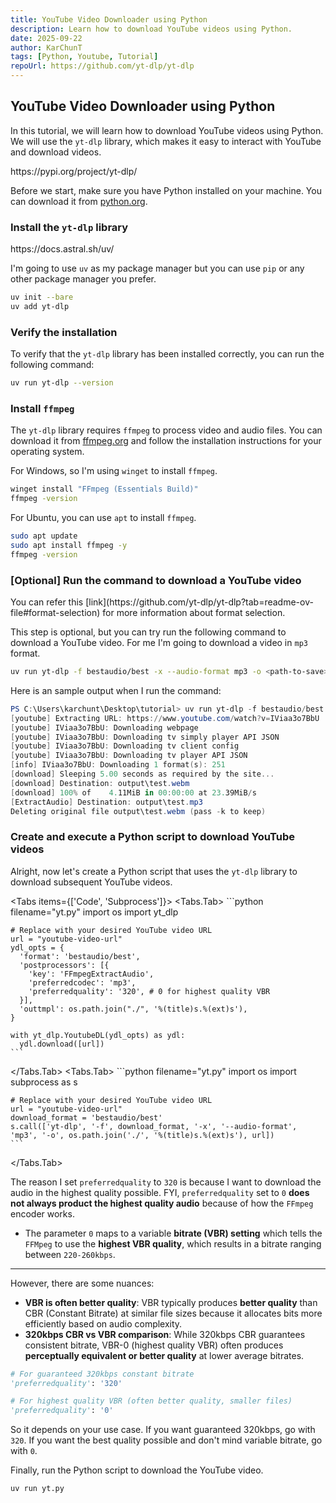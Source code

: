 ```yaml
---
title: YouTube Video Downloader using Python
description: Learn how to download YouTube videos using Python.
date: 2025-09-22
author: KarChunT
tags: [Python, Youtube, Tutorial]
repoUrl: https://github.com/yt-dlp/yt-dlp
---
```


## YouTube Video Downloader using Python

In this tutorial, we will learn how to download YouTube videos using Python. We will use the `yt-dlp` library, which makes it easy to interact with YouTube and download videos.

<Callout title="pypi package">
  https://pypi.org/project/yt-dlp/
</Callout>

Before we start, make sure you have Python installed on your machine. You can download it from [python.org](https://www.python.org/downloads/).

<Steps>

### Install the `yt-dlp` library

<Callout title="uv package manager">
  https://docs.astral.sh/uv/
</Callout>

I'm going to use `uv` as my package manager but you can use `pip` or any other package manager you prefer.

```bash
uv init --bare
uv add yt-dlp
```

### Verify the installation

To verify that the `yt-dlp` library has been installed correctly, you can run the following command:

```bash
uv run yt-dlp --version
```

### Install `ffmpeg`

The `yt-dlp` library requires `ffmpeg` to process video and audio files. You can download it from [ffmpeg.org](https://ffmpeg.org/download.html) and follow the installation instructions for your operating system.

For Windows, so I'm using `winget` to install `ffmpeg`.

```bash
winget install "FFmpeg (Essentials Build)"
ffmpeg -version
```

For Ubuntu, you can use `apt` to install `ffmpeg`.

```bash
sudo apt update
sudo apt install ffmpeg -y
ffmpeg -version
```

### [Optional] Run the command to download a YouTube video

<Callout title="Format Selection">
  You can refer this [link](https://github.com/yt-dlp/yt-dlp?tab=readme-ov-file#format-selection) for more information about format selection.
</Callout>

This step is optional, but you can try run the following command to download a YouTube video. For me I'm going to download a video in `mp3` format.

```bash
uv run yt-dlp -f bestaudio/best -x --audio-format mp3 -o <path-to-save> <youtube-video-url>
```

Here is an sample output when I run the command:

```powershell
PS C:\Users\karchunt\Desktop\tutorial> uv run yt-dlp -f bestaudio/best -x --audio-format mp3 -o ./output/test.mp3 https://www.youtube.com/watch?v=IViaa3o7BbU
[youtube] Extracting URL: https://www.youtube.com/watch?v=IViaa3o7BbU
[youtube] IViaa3o7BbU: Downloading webpage
[youtube] IViaa3o7BbU: Downloading tv simply player API JSON
[youtube] IViaa3o7BbU: Downloading tv client config
[youtube] IViaa3o7BbU: Downloading tv player API JSON
[info] IViaa3o7BbU: Downloading 1 format(s): 251
[download] Sleeping 5.00 seconds as required by the site...
[download] Destination: output\test.webm
[download] 100% of    4.11MiB in 00:00:00 at 23.39MiB/s
[ExtractAudio] Destination: output\test.mp3
Deleting original file output\test.webm (pass -k to keep)
```

### Create and execute a Python script to download YouTube videos

Alright, now let's create a Python script that uses the `yt-dlp` library to download subsequent YouTube videos.

<Tabs items={['Code', 'Subprocess']}>
  <Tabs.Tab>
    ```python filename="yt.py"
    import os
    import yt_dlp

    # Replace with your desired YouTube video URL
    url = "youtube-video-url"
    ydl_opts = {
      'format': 'bestaudio/best',
      'postprocessors': [{
        'key': 'FFmpegExtractAudio',
        'preferredcodec': 'mp3',
        'preferredquality': '320', # 0 for highest quality VBR
      }],
      'outtmpl': os.path.join("./", '%(title)s.%(ext)s'),
    }

    with yt_dlp.YoutubeDL(ydl_opts) as ydl:
      ydl.download([url])
    ```
  </Tabs.Tab>
  <Tabs.Tab>
    ```python filename="yt.py"
    import os
    import subprocess as s

    # Replace with your desired YouTube video URL
    url = "youtube-video-url"
    download_format = 'bestaudio/best'
    s.call(['yt-dlp', '-f', download_format, '-x', '--audio-format', 'mp3', '-o', os.path.join('./', '%(title)s.%(ext)s'), url])
    ```
  </Tabs.Tab>
</Tabs>

The reason I set `preferredquality` to `320` is because I want to download the audio in the highest quality possible. FYI, `preferredquality` set to `0` **does not always product the highest quality audio** because of how the `FFmpeg` encoder works.
- The parameter `0` maps to a variable **bitrate (VBR) setting** which tells the `FFMpeg` to use the **highest VBR quality**, which results in a bitrate ranging between `220-260kbps`.

---

However, there are some nuances:
- **VBR is often better quality**: VBR typically produces **better quality** than CBR (Constant Bitrate) at similar file sizes because it allocates bits more efficiently based on audio complexity.
- **320kbps CBR vs VBR comparison**: While 320kbps CBR guarantees consistent bitrate, VBR-0 (highest quality VBR) often produces **perceptually equivalent or better quality** at lower average bitrates.

```python
# For guaranteed 320kbps constant bitrate
'preferredquality': '320'

# For highest quality VBR (often better quality, smaller files)
'preferredquality': '0'
```

So it depends on your use case. If you want guaranteed 320kbps, go with `320`. If you want the best quality possible and don't mind variable bitrate, go with `0`.

Finally, run the Python script to download the YouTube video.

```bash
uv run yt.py
```

</Steps>

<Comments />
